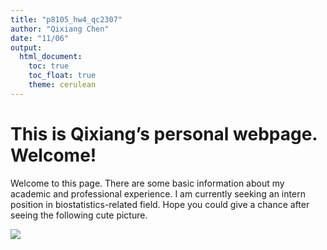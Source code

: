 ```yaml
---
title: "p8105_hw4_qc2307"
author: "Qixiang Chen"
date: "11/06"
output: 
  html_document:
    toc: true
    toc_float: true
    theme: cerulean
---
```


# This is Qixiang's personal webpage. Welcome!
Welcome to this page. There are some basic information about my academic and professional experience. I am currently seeking
an intern position in biostatistics-related field. Hope you could give a chance after seeing the following cute picture.

![](https://media3.giphy.com/media/U2nN0ridM4lXy/giphy.gif?cid=ecf05e4761oy9q6af8h8qjlhym0xz6cwkky8tpqdfjnovvu8&rid=giphy.gif&ct=g)

